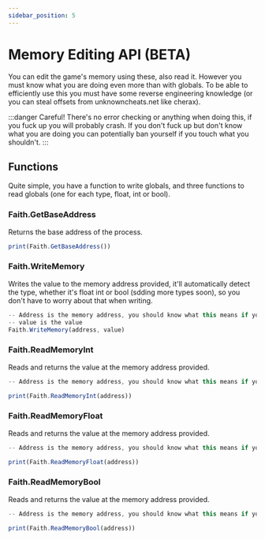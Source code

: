 ```yaml
---
sidebar_position: 5
---
```


# Memory Editing API (BETA)

You can edit the game's memory using these, also read it. However you must know what you are doing even more than with globals.
To be able to efficiently use this you must have some reverse engineering knowledge (or you can steal offsets from unknowncheats.net like cherax).

:::danger Careful!
There's no error checking or anything when doing this, if you fuck up you will probably crash.
If you don't fuck up but don't know what you are doing you can potentially ban yourself if you touch what you shouldn't.
:::

## Functions

Quite simple, you have a function to write globals, and three functions to read globals (one for each type, float, int or bool).

### Faith.GetBaseAddress
Returns the base address of the process.

```jsx title="GetBaseAddress Example"
print(Faith.GetBaseAddress())
```

### Faith.WriteMemory
Writes the value to the memory address provided, it'll automatically detect the type, whether it's float int or bool (sdding more types soon), so you don't have to worry about that when writing.

```jsx title="WriteMemory Example"
-- Address is the memory address, you should know what this means if you are using this API.
-- value is the value
Faith.WriteMemory(address, value)
```

### Faith.ReadMemoryInt
Reads and returns the value at the memory address provided.

```jsx title="ReadMemoryInt Example"
-- Address is the memory address, you should know what this means if you are using this API.

print(Faith.ReadMemoryInt(address))
```

### Faith.ReadMemoryFloat
Reads and returns the value at the memory address provided.

```jsx title="ReadMemoryFloat Example"
-- Address is the memory address, you should know what this means if you are using this API.

print(Faith.ReadMemoryFloat(address))
```

### Faith.ReadMemoryBool
Reads and returns the value at the memory address provided.

```jsx title="ReadMemoryBool Example"
-- Address is the memory address, you should know what this means if you are using this API.

print(Faith.ReadMemoryBool(address))
```
